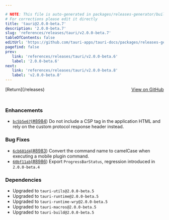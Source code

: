```yaml
---

# NOTE: This file is auto-generated in packages/releases-generator/build.ts
# For corrections please edit it directly
title: 'tauri@2.0.0-beta.7'
description: '2.0.0-beta.7'
slug: 'references/releases/tauri/v2.0.0-beta.7'
tableOfContents: false
editUrl: 'https://github.com/tauri-apps/tauri-docs/packages/releases-generator/build.ts'
pagefind: false
prev:
   link: 'references/releases/tauri/v2.0.0-beta.6'
   label: '2.0.0-beta.6'
next:
   link: 'references/releases/tauri/v2.0.0-beta.8'
   label: 'v2.0.0-beta.8'
---
```


<div style="margin-bottom:3rem; display: flex; justify-content: space-between; align-items: center"><span>[Return](/releases)</span><span><a href="https://github.com/tauri-apps/tauri/releases/tag/tauri-v2.0.0-beta.7">View on GitHub</a></span></div>

### Enhancements

- [`bc5b5e67`](https://www.github.com/tauri-apps/tauri/commit/bc5b5e671a546512f823f1c157421b4c3311dfc0)([#8984](https://www.github.com/tauri-apps/tauri/pull/8984)) Do not include a CSP tag in the application HTML and rely on the custom protocol response header instead.

### Bug Fixes

- [`6cb601d4`](https://www.github.com/tauri-apps/tauri/commit/6cb601d42e2af75aa818371b8b8f7d5b2e77dc90)([#8983](https://www.github.com/tauri-apps/tauri/pull/8983)) Convert the command name to camelCase when executing a mobile plugin command.
- [`60bf11ab`](https://www.github.com/tauri-apps/tauri/commit/60bf11abcbec8d0362aa256e2293985bfd62620f)([#8986](https://www.github.com/tauri-apps/tauri/pull/8986)) Export `ProgressBarStatus`, regression introduced in `2.0.0-beta.4`

### Dependencies

- Upgraded to `tauri-utils@2.0.0-beta.5`
- Upgraded to `tauri-runtime@2.0.0-beta.5`
- Upgraded to `tauri-runtime-wry@2.0.0-beta.5`
- Upgraded to `tauri-macros@2.0.0-beta.5`
- Upgraded to `tauri-build@2.0.0-beta.5`

